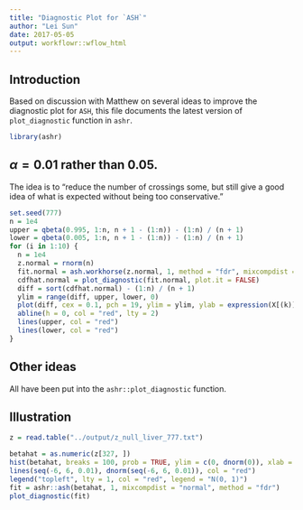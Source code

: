 ```yaml
---
title: "Diagnostic Plot for `ASH`"
author: "Lei Sun"
date: 2017-05-05
output: workflowr::wflow_html
---
```






## Introduction

Based on discussion with Matthew on several ideas to improve the diagnostic plot for `ASH`, this file documents the latest version of `plot_diagnostic` function in `ashr`.

```r
library(ashr)
```

## $\alpha = 0.01$ rather than $0.05$.

The idea is to "reduce the number of crossings some, but still give a good idea of what is expected without being too conservative."

```r
set.seed(777)
n = 1e4
upper = qbeta(0.995, 1:n, n + 1 - (1:n)) - (1:n) / (n + 1)
lower = qbeta(0.005, 1:n, n + 1 - (1:n)) - (1:n) / (n + 1)
for (i in 1:10) {
  n = 1e4
  z.normal = rnorm(n)
  fit.normal = ash.workhorse(z.normal, 1, method = "fdr", mixcompdist = "normal")
  cdfhat.normal = plot_diagnostic(fit.normal, plot.it = FALSE)
  diff = sort(cdfhat.normal) - (1:n) / (n + 1)
  ylim = range(diff, upper, lower, 0)
  plot(diff, cex = 0.1, pch = 19, ylim = ylim, ylab = expression(X[(k)] - E(X[(k)])), main = "De-trended Diagnostic Plot for ASH")
  abline(h = 0, col = "red", lty = 2)
  lines(upper, col = "red")
  lines(lower, col = "red")
}
```

## Other ideas

All have been put into the `ashr::plot_diagnostic` function.

## Illustration

```r
z = read.table("../output/z_null_liver_777.txt")
```

```r
betahat = as.numeric(z[327, ])
hist(betahat, breaks = 100, prob = TRUE, ylim = c(0, dnorm(0)), xlab = "Correlated Z Scores", main = "Histogram of Correlated Z Scores")
lines(seq(-6, 6, 0.01), dnorm(seq(-6, 6, 0.01)), col = "red")
legend("topleft", lty = 1, col = "red", legend = "N(0, 1)")
fit = ashr::ash(betahat, 1, mixcompdist = "normal", method = "fdr")
plot_diagnostic(fit)
```


